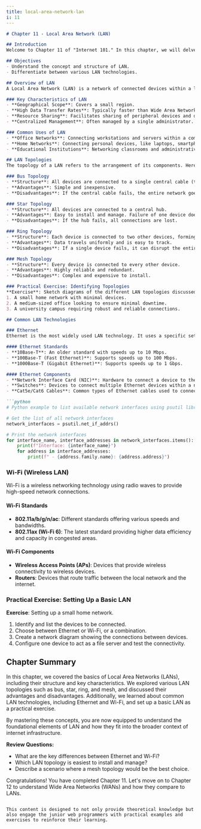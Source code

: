 ```yaml
---
title: local-area-network-lan
i: 11
---
```


```markdown
# Chapter 11 - Local Area Network (LAN)

## Introduction
Welcome to Chapter 11 of "Internet 101." In this chapter, we will delve into the concept of Local Area Networks (LANs), their structure, and the technologies that enable them. By the end of this chapter, you will have a solid understanding of how LANs function and the differences between various LAN technologies.

## Objectives
- Understand the concept and structure of LAN.
- Differentiate between various LAN technologies.

## Overview of LAN
A Local Area Network (LAN) is a network of connected devices within a limited area, such as a home, school, or office building. It allows devices to communicate and share resources like files, printers, and internet connections.

### Key Characteristics of LAN
- **Geographical Scope**: Covers a small region.
- **High Data Transfer Rates**: Typically faster than Wide Area Networks (WANs).
- **Resource Sharing**: Facilitates sharing of peripheral devices and data.
- **Centralized Management**: Often managed by a single administrator.

### Common Uses of LAN
- **Office Networks**: Connecting workstations and servers within a company.
- **Home Networks**: Connecting personal devices, like laptops, smartphones, and smart TVs.
- **Educational Institutions**: Networking classrooms and administrative units.

## LAN Topologies
The topology of a LAN refers to the arrangement of its components. Here are the most common LAN topologies:

### Bus Topology
- **Structure**: All devices are connected to a single central cable (the bus).
- **Advantages**: Simple and inexpensive.
- **Disadvantages**: If the central cable fails, the entire network goes down.

### Star Topology
- **Structure**: All devices are connected to a central hub.
- **Advantages**: Easy to install and manage. Failure of one device doesn't affect the others.
- **Disadvantages**: If the hub fails, all connections are lost.

### Ring Topology
- **Structure**: Each device is connected to two other devices, forming a ring.
- **Advantages**: Data travels uniformly and is easy to track.
- **Disadvantages**: If a single device fails, it can disrupt the entire network.

### Mesh Topology
- **Structure**: Every device is connected to every other device.
- **Advantages**: Highly reliable and redundant.
- **Disadvantages**: Complex and expensive to install.

### Practical Exercise: Identifying Topologies
**Exercise**: Sketch diagrams of the different LAN topologies discussed. Identify which topology would best fit the following scenarios:
1. A small home network with minimal devices.
2. A medium-sized office looking to ensure minimal downtime.
3. A university campus requiring robust and reliable connections.

## Common LAN Technologies

### Ethernet
Ethernet is the most widely used LAN technology. It uses a specific set of rules (protocols) to manage data transmission across the network.

#### Ethernet Standards
- **10Base-T**: An older standard with speeds up to 10 Mbps.
- **100Base-T (Fast Ethernet)**: Supports speeds up to 100 Mbps.
- **1000Base-T (Gigabit Ethernet)**: Supports speeds up to 1 Gbps.

#### Ethernet Components
- **Network Interface Card (NIC)**: Hardware to connect a device to the Ethernet.
- **Switches**: Devices to connect multiple Ethernet devices within a network.
- **Cat5e/Cat6 Cables**: Common types of Ethernet cables used to connect devices.

```python
# Python example to list available network interfaces using psutil library.

# Get the list of all network interfaces
network_interfaces = psutil.net_if_addrs()

# Print the network interfaces
for interface_name, interface_addresses in network_interfaces.items():
    print(f"Interface: {interface_name}")
    for address in interface_addresses:
        print(f" - {address.family.name}: {address.address}")
```

### Wi-Fi (Wireless LAN)
Wi-Fi is a wireless networking technology using radio waves to provide high-speed network connections.

#### Wi-Fi Standards
- **802.11a/b/g/n/ac**: Different standards offering various speeds and bandwidths.
- **802.11ax (Wi-Fi 6)**: The latest standard providing higher data efficiency and capacity in congested areas.

#### Wi-Fi Components
- **Wireless Access Points (APs)**: Devices that provide wireless connectivity to wireless devices.
- **Routers**: Devices that route traffic between the local network and the internet.

### Practical Exercise: Setting Up a Basic LAN
**Exercise**: Setting up a small home network.
1. Identify and list the devices to be connected.
2. Choose between Ethernet or Wi-Fi, or a combination.
3. Create a network diagram showing the connections between devices.
4. Configure one device to act as a file server and test the connectivity.

## Chapter Summary
In this chapter, we covered the basics of Local Area Networks (LANs), including their structure and key characteristics. We explored various LAN topologies such as bus, star, ring, and mesh, and discussed their advantages and disadvantages. Additionally, we learned about common LAN technologies, including Ethernet and Wi-Fi, and set up a basic LAN as a practical exercise.

By mastering these concepts, you are now equipped to understand the foundational elements of LAN and how they fit into the broader context of internet infrastructure.

**Review Questions:**
- What are the key differences between Ethernet and Wi-Fi?
- Which LAN topology is easiest to install and manage?
- Describe a scenario where a mesh topology would be the best choice.

Congratulations! You have completed Chapter 11. Let's move on to Chapter 12 to understand Wide Area Networks (WANs) and how they compare to LANs.
```

This content is designed to not only provide theoretical knowledge but also engage the junior web programmers with practical examples and exercises to reinforce their learning.
